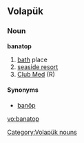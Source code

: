 ==Volapük==

===Noun===
'''banatop'''

# [[bath]] place
# [[seaside resort]]
# [[Club Med]] (R)

====Synonyms====
* [[banöp]]

[[Category:Volapük nouns]]

[[vo:banatop]]